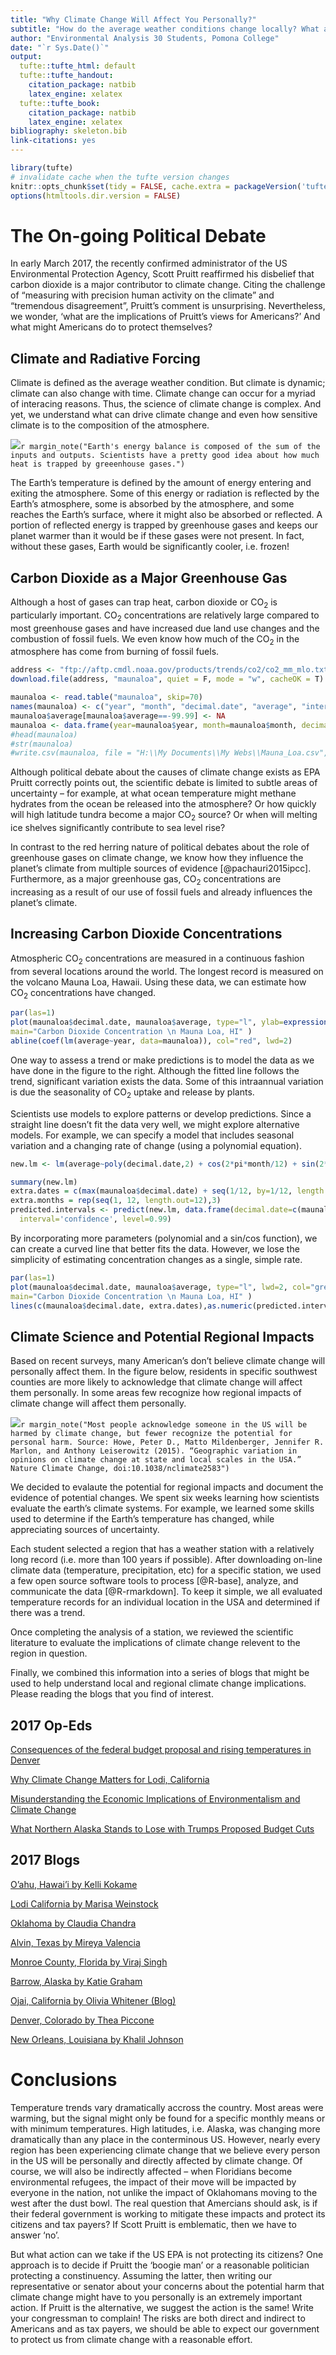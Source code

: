 ```yaml
---
title: "Why Climate Change Will Affect You Personally?"
subtitle: "How do the average weather conditions change locally? What are the implications of climate change?"
author: "Environmental Analysis 30 Students, Pomona College"
date: "`r Sys.Date()`"
output:
  tufte::tufte_html: default
  tufte::tufte_handout:
    citation_package: natbib
    latex_engine: xelatex
  tufte::tufte_book:
    citation_package: natbib
    latex_engine: xelatex
bibliography: skeleton.bib
link-citations: yes
---
```


```r
library(tufte)
# invalidate cache when the tufte version changes
knitr::opts_chunk$set(tidy = FALSE, cache.extra = packageVersion('tufte'))
options(htmltools.dir.version = FALSE)
```
# The On-going Political Debate

In early March 2017, the recently confirmed administrator of the US Environmental Protection Agency, Scott Pruitt reaffirmed his disbelief that carbon dioxide is a major contributor to climate change. Citing the challenge of "measuring with precision human activity on the climate" and "tremendous disagreement", Pruitt's comment is unsurprising. Nevertheless, we wonder, 'what are the implications of Pruitt's views for Americans?' And what might Americans do to protect themselves?

## Climate and Radiative Forcing

Climate is defined as the average weather condition. But climate is dynamic; climate can also change with time. Climate change can occur for a myriad of interacing reasons. Thus, the science of climate change is complex. And yet, we understand what can drive climate change and even how sensitive climate is to the composition of the atmosphere.

![](../graphics/Radiationbalance.jpg)`r margin_note("Earth's energy balance is composed of the sum of the inputs and outputs. Scientists have a pretty good idea about how much heat is trapped by greeenhouse gases.")`

The Earth's temperature is defined by the amount of energy entering and exiting the atmosphere. Some of this energy or radiation is reflected by the Earth's atmosphere, some is absorbed by the atmosphere, and some reaches the Earth's surface, where it might also be absorbed or reflected. A portion of reflected energy is trapped by greenhouse gases and keeps our planet warmer than it would be if these gases were not present. In fact, without these gases, Earth would be significantly cooler, i.e. frozen! 

## Carbon Dioxide as a Major Greenhouse Gas

Although a host of gases can trap heat, carbon dioxide or CO~2~ is particularly important. CO~2~ concentrations are relatively large compared to most greenhouse gases and have increased due land use changes and the combustion of fossil fuels. We even know how much of the CO~2~ in the atmosphere has come from burning of fossil fuels.

```r
address <- "ftp://aftp.cmdl.noaa.gov/products/trends/co2/co2_mm_mlo.txt"
download.file(address, "maunaloa", quiet = F, mode = "w", cacheOK = T)

maunaloa <- read.table("maunaloa", skip=70)
names(maunaloa) <- c("year", "month", "decimal.date", "average", "interpolated", "trend", "days")
maunaloa$average[maunaloa$average==-99.99] <- NA
maunaloa <- data.frame(year=maunaloa$year, month=maunaloa$month, decimal.date=maunaloa$decimal.date, average=maunaloa$average)
#head(maunaloa)
#str(maunaloa)
#write.csv(maunaloa, file = "H:\\My Documents\\My Webs\\Mauna_Loa.csv", eol = "\n", row.names = F)
```

Although political debate about the causes of climate change exists as EPA Pruitt correctly points out, the scientific debate is limited to subtle areas of uncertainty -- for example, at what ocean temperature might methane hydrates from the ocean be released into the atmosphere? Or how quickly will high latitude tundra become a major CO~2~ source? Or when will melting ice shelves significantly contribute to sea level rise?

In contrast to the red herring nature of political debates about the role of greenhouse gases on climate change, we know how they influence the planet's climate from multiple sources of evidence [@pachauri2015ipcc]. Furthermore, as a major greenhouse gas, CO<sub>2</sub> concentrations are increasing as a result of our use of fossil fuels and already influences the planet's climate.

## Increasing Carbon Dioxide Concentrations

Atmospheric CO<sub>2</sub> concentrations are measured in a continuous fashion from several locations around the world. The longest record is measured on the volcano Mauna Loa, Hawaii. Using these data, we can estimate how CO~2~ concentrations have changed.

```r
par(las=1)
plot(maunaloa$decimal.date, maunaloa$average, type="l", ylab=expression(CO[2]*~ "(ppm)"), xlab="Year", 
main="Carbon Dioxide Concentration \n Mauna Loa, HI" )
abline(coef(lm(average~year, data=maunaloa)), col="red", lwd=2)
```

One way to assess a trend or make predictions is to model the data as we have done in the figure to the right. Although the fitted line follows the trend, significant variation exists the data. Some of this intraannual variation is due the seasonality of CO<sub>2</sub> uptake and release by plants. 

Scientists use models to explore patterns or develop predictions. Since a straight line doesn't fit the data very well, we might explore alternative models. For example, we can specify a model that includes seasonal variation and a changing rate of change (using a polynomial equation). 

```r
new.lm <- lm(average~poly(decimal.date,2) + cos(2*pi*month/12) + sin(2*pi*month/12), data=maunaloa, na.action = na.exclude)

summary(new.lm)
extra.dates = c(max(maunaloa$decimal.date) + seq(1/12, by=1/12, length.out=20))
extra.months = rep(seq(1, 12, length.out=12),3) 
predicted.intervals <- predict(new.lm, data.frame(decimal.date=c(maunaloa$decimal.date, extra.dates), month=c(maunaloa$month, extra.months[2:21])), 
  interval='confidence', level=0.99)

```  

By incorporating more parameters (polynomial and a sin/cos function), we can create a curved line that better fits the data. However, we lose the simplicity of estimating concentration changes as a single, simple rate.

```r
par(las=1)
plot(maunaloa$decimal.date, maunaloa$average, type="l", lwd=2, col="grey40", ylab=expression(CO[2]*~ "(ppm)"), xlab="Year", 
main="Carbon Dioxide Concentration \n Mauna Loa, HI" )
lines(c(maunaloa$decimal.date, extra.dates),as.numeric(predicted.intervals[,1]),col='blueviolet',lwd=1)
```

## Climate Science and Potential Regional Impacts

Based on recent surveys, many American's don't believe climate change will personally affect them. In the figure below, residents in specific southwest counties are more likely to acknowledge that climate change will affect them personally. In some areas few recognize how regional impacts of climate change will affect them personally.

![](../graphics/LocalImpactClimateSurvey.jpg)`r margin_note("Most people acknowledge someone in the US will be harmed by climate change, but fewer recognize the potential for personal harm. Source: Howe, Peter D., Matto Mildenberger, Jennifer R. Marlon, and Anthony Leiserowitz (2015). “Geographic variation in opinions on climate change at state and local scales in the USA.” Nature Climate Change, doi:10.1038/nclimate2583")`

We decided to evalaute the potential for regional impacts and document the evidence of potential changes. We spent six weeks learning how scientists evaluate the earth's climate systems. For example, we learned some skills used to determine if the Earth's temperature has changed, while appreciating sources of uncertainty. 

Each student selected a region that has a weather station with a relatively long record (i.e. more than 100 years if possible). After downloading on-line climate data (temperature, precipitation, etc) for a specific station, we used a few open source software tools to process [@R-base], analyze, and communicate the data [@R-rmarkdown]. To keep it simple, we all evaluated temperature records for an individual location in the USA and determined if there was a trend.

Once completing the analysis of a station, we reviewed the scientific literature to evaluate the implications of climate change relevent to the region in question. 

Finally, we combined this information into a series of blogs that might be used to help understand local and regional climate change implications. Please reading the blogs that you find of interest.

## 2017 Op-Eds

[Consequences of the federal budget proposal and rising temperatures in Denver](Consequences%20of%20the%20federal%20budget%20proposal%20and%20rising%20temperatures%20in%20Denver.pdf)

[Why Climate Change Matters for Lodi, California](
Weinstock_LodiNews.pdf)

[Misunderstanding the Economic Implications of Environmentalism and Climate Change](Misunderstanding%20the%20Economic%20Implications%20of%20Environmentalism%20and%20Climate%20Change.pdf)

[What Northern Alaska Stands to Lose with Trumps Proposed Budget Cuts](What%20Northern%20Alaska%20Stands%20to%20Lose%20with%20Trumps%20Proposed%20Budget%20Cuts.pdf)

## 2017 Blogs 

[O'ahu, Hawai'i by Kelli Kokame](Kokame_Blog.html)

[Lodi California by Marisa Weinstock](Weinstock_Blog.html)

[Oklahoma by Claudia Chandra](Claudia_s_Blog_Post.html)

[Alvin, Texas by Mireya Valencia](Valencia_Blog.html)

[Monroe County, Florida by Viraj Singh](Singh_Blog_FINAL.html)

[Barrow, Alaska by Katie Graham](Graham_Blog.html)

[Ojai, California by Olivia Whitener (Blog)](Whitener_Blog_FINAL.html)



[Denver, Colorado by Thea Piccone](Piccone_Blog.html)

[New Orleans, Louisiana by Khalil Johnson](Johnson_Blog.html)



# Conclusions

Temperature trends vary dramatically accross the country. Most areas were warming, but the signal might only be found for a specific monthly means or with minimum temperatures. High latitudes, i.e. Alaska, was changing more dramatically than any place in the conterminous US. However, nearly every region has been experiencing climate change that we believe every person in the US will be personally and directly affected by climate change. Of course, we will also be indirectly affected -- when Floridians become environmental refugees, the impact of their move will be impacted by everyone in the nation, not unlike the impact of Oklahomans moving to the west after the dust bowl. The real question that Amercians should ask, is if their federal government is working to mitigate these impacts and protect its citizens and tax payers? If Scott Pruitt is emblematic, then we have to answer 'no'. 

But what action can we take if the US EPA is not protecting its citizens?  One approach is to decide if Pruitt the 'boogie man' or a reasonable politician protecting a constinuency. Assuming the latter, then writing our representative or senator about your concerns about the potential harm that climate change might have to you personally is an extremely important action. If Pruitt is the alternative, we suggest the action is the same! Write your congressman to complain! The risks are both direct and indirect to Americans and as tax payers, we should be able to expect our government to protect us from climate change with a reasonable effort.
